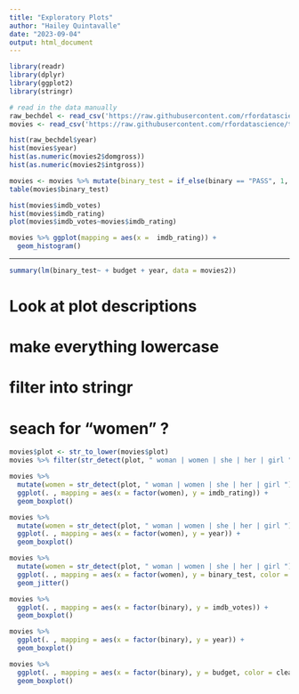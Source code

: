 ```yaml
---
title: "Exploratory Plots"
author: "Hailey Quintavalle"
date: "2023-09-04"
output: html_document
---
```



```r
library(readr)
library(dplyr)
library(ggplot2)
library(stringr)
```


```r
# read in the data manually
raw_bechdel <- read_csv('https://raw.githubusercontent.com/rfordatascience/tidytuesday/master/data/2021/2021-03-09/raw_bechdel.csv')
movies <- read_csv('https://raw.githubusercontent.com/rfordatascience/tidytuesday/master/data/2021/2021-03-09/movies.csv')
```


```r
hist(raw_bechdel$year)
hist(movies$year)
hist(as.numeric(movies2$domgross))
hist(as.numeric(movies2$intgross))
```


```r
movies <- movies %>% mutate(binary_test = if_else(binary == "PASS", 1, 0))
table(movies$binary_test)
```

```r
hist(movies$imdb_votes)
hist(movies$imdb_rating)
plot(movies$imdb_votes~movies$imdb_rating)
```

```r
movies %>% ggplot(mapping = aes(x =  imdb_rating)) +
  geom_histogram()
```



-------------------------------------------------------------------------------------------------------

```r
summary(lm(binary_test~ + budget + year, data = movies2))
```

# Look at plot descriptions
# make everything lowercase
# filter into stringr
# seach for "women" ?



```r
movies$plot <- str_to_lower(movies$plot)
movies %>% filter(str_detect(plot, " woman | women | she | her | girl "))

movies %>%
  mutate(women = str_detect(plot, " woman | women | she | her | girl ")) %>% 
  ggplot(. , mapping = aes(x = factor(women), y = imdb_rating)) +
  geom_boxplot()
```

```r
movies %>%
  mutate(women = str_detect(plot, " woman | women | she | her | girl ")) %>% 
  ggplot(. , mapping = aes(x = factor(women), y = year)) +
  geom_boxplot()
```



```r
movies %>% 
  mutate(women = str_detect(plot, " woman | women | she | her | girl ")) %>% 
  ggplot(. , mapping = aes(x = factor(women), y = binary_test, color = clean_test)) +
  geom_jitter()
```


```r
movies %>%
  ggplot(. , mapping = aes(x = factor(binary), y = imdb_votes)) +
  geom_boxplot()
```


```r
movies %>%
  ggplot(. , mapping = aes(x = factor(binary), y = year)) +
  geom_boxplot()
```

```r
movies %>%
  ggplot(. , mapping = aes(x = factor(binary), y = budget, color = clean_test)) +
  geom_boxplot()
```










